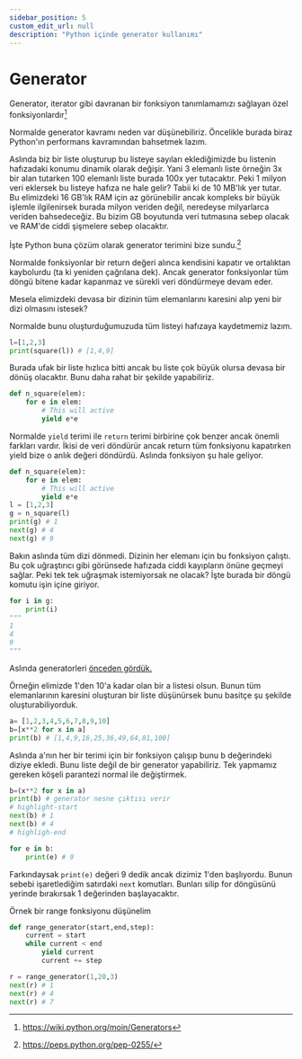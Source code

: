 ```yaml
---
sidebar_position: 5
custom_edit_url: null
description: "Python içinde generator kullanımı"
---
```


# Generator

Generator, iterator gibi davranan bir fonksiyon tanımlamamızı sağlayan özel fonksiyonlardır[^1]

Normalde generator kavramı neden var düşünebiliriz. Öncelikle burada biraz Python'ın performans kavramından bahsetmek lazım.

Aslında biz bir liste oluşturup bu listeye sayıları eklediğimizde bu listenin hafızadaki konumu dinamik olarak değişir. Yani 3 elemanlı liste örneğin 3x bir alan tutarken 100 elemanlı liste burada 100x yer tutacaktır. Peki 1 milyon veri eklersek bu listeye hafıza ne hale gelir? Tabii ki de 10 MB'lık yer tutar. Bu elimizdeki 16 GB'lık RAM için az görünebilir ancak kompleks bir büyük işlemle ilgilenirsek burada milyon veriden değil, neredeyse milyarlarca veriden bahsedeceğiz. Bu bizim GB boyutunda veri tutmasına sebep olacak ve RAM'de ciddi şişmelere sebep olacaktır.

İşte Python buna çözüm olarak generator terimini bize sundu.[^2]

Normalde fonksiyonlar bir return değeri alınca kendisini kapatır ve ortalıktan kaybolurdu (ta ki yeniden çağrılana dek). Ancak generator fonksiyonlar tüm döngü bitene kadar kapanmaz ve sürekli veri döndürmeye devam eder.

Mesela elimizdeki devasa bir dizinin tüm elemanlarını karesini alıp yeni bir dizi olmasını istesek?

Normalde bunu oluşturduğumuzuda tüm listeyi hafızaya kaydetmemiz lazım.

```py
l=[1,2,3]
print(square(l)) # [1,4,9]
```
Burada ufak bir liste hızlıca bitti ancak bu liste çok büyük olursa devasa bir dönüş olacaktır. Bunu daha rahat bir şekilde yapabiliriz.

```py
def n_square(elem):
    for e in elem:
        # This will active
        yield e*e
```

Normalde `yield` terimi ile `return` terimi birbirine çok benzer ancak önemli farkları vardır. İkisi de veri döndürür ancak return tüm fonksiyonu kapatırken yield bize o anlık değeri döndürdü. Aslında fonksiyon şu hale geliyor.

```py
def n_square(elem):
    for e in elem:
        # This will active
        yield e*e
l = [1,2,3]
g = n_square(l)
print(g) # 1
next(g) # 4
next(g) # 9
```

Bakın aslında tüm dizi dönmedi. Dizinin her elemanı için bu fonksiyon çalıştı. Bu çok uğraştırıcı gibi görünsede hafızada ciddi kayıpların önüne geçmeyi sağlar. Peki tek tek uğraşmak istemiyorsak ne olacak? İşte burada bir döngü komutu işin içine giriyor.

```py
for i in g:
    print(i)
"""
1
4
9
"""
```

Aslında generatorleri [önceden gördük.](../page2.mdx#list-comprehension)

Örneğin elimizde 1'den 10'a kadar olan bir a listesi olsun. Bunun tüm elemanlarının karesini oluşturan bir liste düşünürsek bunu basitçe şu şekilde oluşturabiliyorduk.

```py
a= [1,2,3,4,5,6,7,8,9,10]
b=[x**2 for x in a]
print(b) # [1,4,9,16,25,36,49,64,81,100]
```

Aslında a'nın her bir terimi için bir fonksiyon çalışıp bunu b değerindeki diziye ekledi. Bunu liste değil de bir generator yapabiliriz. Tek yapmamız gereken köşeli parantezi normal ile değiştirmek.

```py
b=(x**2 for x in a)
print(b) # generator nesne çıktısı verir
# highlight-start
next(b) # 1
next(b) # 4
# highligh-end

for e in b:
    print(e) # 9 
```

Farkındaysak `print(e)` değeri 9 dedik ancak dizimiz 1'den başlıyordu. Bunun sebebi işaretlediğim satırdaki `next` komutları. Bunları silip for döngüsünü yerinde bırakırsak 1 değerinden başlayacaktır.

Örnek bir range fonksiyonu düşünelim

```py
def range_generator(start,end,step):
    current = start
    while current < end
        yield current
        current += step

r = range_generator(1,20,3)
next(r) # 1
next(r) # 4
next(r) # 7 
```

[^1]: https://wiki.python.org/moin/Generators
[^2]: https://peps.python.org/pep-0255/